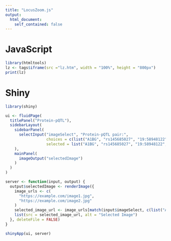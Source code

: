 ```yaml
---
title: "LocusZoom.js"
output:
  html_document:
    self_contained: false
---
```


# JavaScript

```r
library(htmltools)
lz <- tags$iframe(src ="lz.htm", width = "100%", height = "800px")
print(lz)
```

# Shiny

```r
library(shiny)

ui <- fluidPage(
  titlePanel("Protein-pQTL"),
  sidebarLayout(
    sidebarPanel(
      selectInput("imageSelect", "Protein-pQTL pair:",
                  choices = c(list("A1BG", "rs145685027", "19:58948122", "0"), list("ACE", "rs4353", "17:61570422", "1")),
                  selected = list("A1BG", "rs145685027", "19:58948122", "0"))
    ),
    mainPanel(
      imageOutput("selectedImage")
    )
  )
)

server <- function(input, output) {
  output$selectedImage <- renderImage({
    image_urls <- c(
      "https://example.com/image1.jpg",
      "https://example.com/image2.jpg"
    )
    selected_image_url <- image_urls[match(input$imageSelect, c(list("A1BG", "rs145685027", "19:58948122", "0"), list("ACE", "rs4353", "17:61570422", "1")))]
    list(src = selected_image_url, alt = "Selected Image")
  }, deleteFile = FALSE)
}

shinyApp(ui, server)
```
